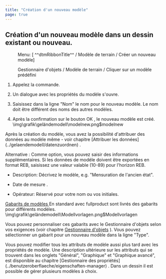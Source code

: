 ```yaml
---
title: "Création d'un nouveau modèle"
page: true
---
```

## Cr&#233;ation d&#39;un nouveau mod&#232;le dans un dessin existant ou nouveau.
 <Menu> Menu: [ ^^dtmRibbonTitle^^ / Modèle de terrain / Créer un nouveau modèle] </Menu> 
 <Menu>Gestionnaire d'objets / Modèle de terrain / Cliquer sur un modèle prédéfini</Menu> 


1. Appelez la commande.

2. Un dialogue avec les propri&#233;t&#233;s du mod&#232;le s&#39;ouvre.

3. Saisissez dans la ligne &quot;Nom&quot; le nom pour le nouveau mod&#232;le. Le nom doit &#234;tre diff&#233;rent des noms des autres mod&#232;les.

4. Apr&#232;s la confirmation sur le bouton <Border>OK</Border> , le nouveau mod&#232;le est cr&#233;&#233;.<Image>\img\grafik\geländemodell\modelnew.png$modelnew</Image>

<Success>
Apr&#232;s la cr&#233;ation du mod&#232;le, vous avez la possibilit&#233; d&#39;attribuer des donn&#233;es au mod&#232;le m&#234;me - voir chapitre [Attribuer les donn&#233;es](../gelaendemodell/datenzuordnen)
.
</Success>


Alternative
: Comme option, vous pouvez saisir des informations suppl&#233;mentaires. Si les donn&#233;es de mod&#233;le doivent &#234;tre export&#233;es en format REB, saisissez une valeur valable (10-89) pour l&#39;horizon REB.


- <Bold> Description: </Bold>  D&#233;crivez le mod&#232;le, e.g. &quot;Mensuration de l&#39;ancien &#233;tat&quot;.

- <Bold> Date de mesure </Bold> .

- <Bold> Op&#233;rateur: </Bold>  R&#233;serv&#233; pour votre nom ou vos initiales.





 <U> Gabarits de mod&#232;les </U> 
En standard avec  <Placeholder>fullproduct</Placeholder> sont livr&#233;s des gabarits pour diff&#233;rents mod&#232;les.<Image>\img\grafik\geländemodell\Modellvorlagen.png$Modellvorlagen</Image>

Vous pouvez personnaliser ces gabarits avec le Gestionnaire d&#39;objets selon vos exigences (voir chapitre [Gestionnaire d&#39;objets](../benutzeroberflaeche/objektmanager)
). Vous pouvez s&#233;lectionner un gabarit pour un nouveau mod&#232;le dans la ligne &quot;Type&quot;.

<Success>
Vous pouvez modifier tous les attributs de mod&#232;le aussi plus tard avec les propri&#233;t&#233;s de mod&#232;le. Une description ult&#233;rieure sur les attributs qui se trouvent dans les onglets &quot;G&#233;n&#233;ral&quot;, &quot;Graphique&quot; et &quot;Graphique avanc&#233;&quot;, est disponible au chapitre [Gestionnaire des propri&#233;t&#233;s](../benutzeroberflaeche/eigenschaften-manager)
.
</Success>

<Success>
Dans un dessin il est possible de g&#233;rer plusieurs mod&#232;les &#224; choix.
</Success>
